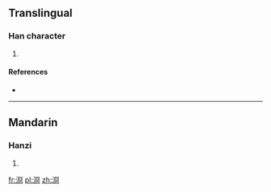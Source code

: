 ==Translingual==

===Han character===
{{Han char|rn=85|rad=水|as=07|sn=10|four=37120|canj=EBCR}}

# {{defn|Han|sort=水07}}

====References====
* {{Han ref|kx=0625.200|dkj=17509|dj=1027.060|hdz=31625.050|uh=6D7B|ud=28027|bh=D266|bd=53862}}

----

==Mandarin==

===Hanzi===
{{cmn-hanzi|pin=[[wěng]] ([[weng3]])|wg=weng<sup>3</sup>}}

# {{defn|lang=cmn|sort=水07}}

[[fr:浻]]
[[pl:浻]]
[[zh:浻]]